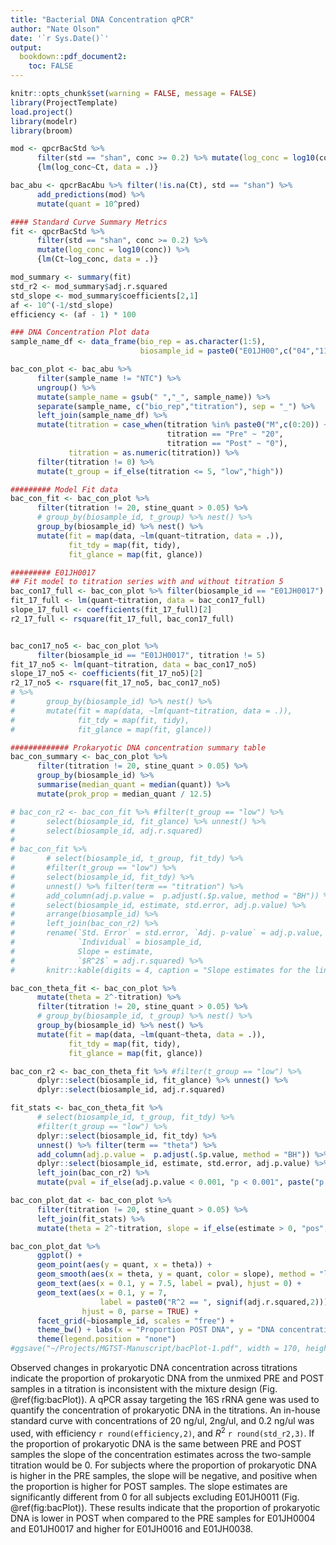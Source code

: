 ```yaml
---
title: "Bacterial DNA Concentration qPCR"
author: "Nate Olson"
date: '`r Sys.Date()`'
output:
  bookdown::pdf_document2:
    toc: FALSE
---
```


```r
knitr::opts_chunk$set(warning = FALSE, message = FALSE)
library(ProjectTemplate)
load.project()
library(modelr)
library(broom)
```

```r
mod <- qpcrBacStd %>%
      filter(std == "shan", conc >= 0.2) %>% mutate(log_conc = log10(conc)) %>%
      {lm(log_conc~Ct, data = .)}

bac_abu <- qpcrBacAbu %>% filter(!is.na(Ct), std == "shan") %>%
      add_predictions(mod) %>%
      mutate(quant = 10^pred)

#### Standard Curve Summary Metrics
fit <- qpcrBacStd %>%
      filter(std == "shan", conc >= 0.2) %>%
      mutate(log_conc = log10(conc)) %>%
      {lm(Ct~log_conc, data = .)}

mod_summary <- summary(fit)
std_r2 <- mod_summary$adj.r.squared
std_slope <- mod_summary$coefficients[2,1]
af <- 10^(-1/std_slope)
efficiency <- (af - 1) * 100

### DNA Concentration Plot data
sample_name_df <- data_frame(bio_rep = as.character(1:5),
                             biosample_id = paste0("E01JH00",c("04","11","16","17","38")))

bac_con_plot <- bac_abu %>%
      filter(sample_name != "NTC") %>%
      ungroup() %>%
      mutate(sample_name = gsub(" ","_", sample_name)) %>%
      separate(sample_name, c("bio_rep","titration"), sep = "_") %>%
      left_join(sample_name_df) %>%
      mutate(titration = case_when(titration %in% paste0("M",c(0:20)) ~ str_replace(titration, "M",""),
                                   titration == "Pre" ~ "20",
                                   titration == "Post" ~ "0"),
             titration = as.numeric(titration)) %>%
      filter(titration != 0) %>%
      mutate(t_group = if_else(titration <= 5, "low","high"))

######### Model Fit data
bac_con_fit <- bac_con_plot %>%
      filter(titration != 20, stine_quant > 0.05) %>%
      # group_by(biosample_id, t_group) %>% nest() %>%
      group_by(biosample_id) %>% nest() %>%
      mutate(fit = map(data, ~lm(quant~titration, data = .)),
             fit_tdy = map(fit, tidy),
             fit_glance = map(fit, glance))

######### E01JH0017
## Fit model to titration series with and without titration 5
bac_con17_full <- bac_con_plot %>% filter(biosample_id == "E01JH0017")
fit_17_full <- lm(quant~titration, data = bac_con17_full)
slope_17_full <- coefficients(fit_17_full)[2]
r2_17_full <- rsquare(fit_17_full, bac_con17_full)


bac_con17_no5 <- bac_con_plot %>%
      filter(biosample_id == "E01JH0017", titration != 5)
fit_17_no5 <- lm(quant~titration, data = bac_con17_no5)
slope_17_no5 <- coefficients(fit_17_no5)[2]
r2_17_no5 <- rsquare(fit_17_no5, bac_con17_no5)
# %>%
#       group_by(biosample_id) %>% nest() %>%
#       mutate(fit = map(data, ~lm(quant~titration, data = .)),
#              fit_tdy = map(fit, tidy),
#              fit_glance = map(fit, glance))

############# Prokaryotic DNA concentration summary table
bac_con_summary <- bac_con_plot %>%
      filter(titration != 20, stine_quant > 0.05) %>%
      group_by(biosample_id) %>%
      summarise(median_quant = median(quant)) %>%
      mutate(prok_prop = median_quant / 12.5)
```


```r
# bac_con_r2 <- bac_con_fit %>% #filter(t_group == "low") %>%
#       select(biosample_id, fit_glance) %>% unnest() %>%
#       select(biosample_id, adj.r.squared)
#
# bac_con_fit %>%
#       # select(biosample_id, t_group, fit_tdy) %>%
#       #filter(t_group == "low") %>%
#       select(biosample_id, fit_tdy) %>%
#       unnest() %>% filter(term == "titration") %>%
#       add_column(adj.p.value =  p.adjust(.$p.value, method = "BH")) %>%
#       select(biosample_id, estimate, std.error, adj.p.value) %>%
#       arrange(biosample_id) %>%
#       left_join(bac_con_r2) %>%
#       rename(`Std. Error` = std.error, `Adj. p-value` = adj.p.value,
#              `Individual` = biosample_id,
#              Slope = estimate,
#              `$R^2$` = adj.r.squared) %>%
#       knitr::kable(digits = 4, caption = "Slope estimates for the linear model of prokaryotic DNA concentration and titration factor. Separate linear models were fit for each titrations 1-4 for each  individual. Multiple test correction was performed using the Benjamini-Hochberg method. p-value indicates significant difference from the expected slopes of 0.",  booktabs = TRUE, escape = FALSE)
```

```r
bac_con_theta_fit <- bac_con_plot %>%
      mutate(theta = 2^-titration) %>%
      filter(titration != 20, stine_quant > 0.05) %>%
      # group_by(biosample_id, t_group) %>% nest() %>%
      group_by(biosample_id) %>% nest() %>%
      mutate(fit = map(data, ~lm(quant~theta, data = .)),
             fit_tdy = map(fit, tidy),
             fit_glance = map(fit, glance))

bac_con_r2 <- bac_con_theta_fit %>% #filter(t_group == "low") %>%
      dplyr::select(biosample_id, fit_glance) %>% unnest() %>%
      dplyr::select(biosample_id, adj.r.squared)

fit_stats <- bac_con_theta_fit %>%
      # select(biosample_id, t_group, fit_tdy) %>%
      #filter(t_group == "low") %>%
      dplyr::select(biosample_id, fit_tdy) %>%
      unnest() %>% filter(term == "theta") %>%
      add_column(adj.p.value =  p.adjust(.$p.value, method = "BH")) %>%
      dplyr::select(biosample_id, estimate, std.error, adj.p.value) %>%
      left_join(bac_con_r2) %>%
      mutate(pval = if_else(adj.p.value < 0.001, "p < 0.001", paste("p =", round(adj.p.value,3))))

bac_con_plot_dat <- bac_con_plot %>%
      filter(titration != 20, stine_quant > 0.05) %>%
      left_join(fit_stats) %>%
      mutate(theta = 2^-titration, slope = if_else(estimate > 0, "pos","neg"))

bac_con_plot_dat %>%
      ggplot() +
      geom_point(aes(y = quant, x = theta)) +
      geom_smooth(aes(x = theta, y = quant, color = slope), method = "lm") +
      geom_text(aes(x = 0.1, y = 7.5, label = pval), hjust = 0) +
      geom_text(aes(x = 0.1, y = 7,
                    label = paste0("R^2 == ", signif(adj.r.squared,2))),
                hjust = 0, parse = TRUE) +
      facet_grid(~biosample_id, scales = "free") +
      theme_bw() + labs(x = "Proportion POST DNA", y = "DNA concentration (ng/ul)") +
      theme(legend.position = "none")
#ggsave("~/Projects/MGTST-Manuscript/bacPlot-1.pdf", width = 170, height = 100, units = "mm")
```


Observed changes in prokaryotic DNA concentration across titrations indicate the proportion of prokaryotic DNA from the unmixed PRE and POST samples in a titration is inconsistent with the mixture design (Fig. \@ref(fig:bacPlot)).
A qPCR assay targeting the 16S rRNA gene was used to quantify the concentration of prokaryotic DNA in the titrations.
An in-house standard curve with concentrations of 20 ng/ul, 2ng/ul, and 0.2 ng/ul was used, with efficiency `r round(efficiency,2)`, and $R^2$ `r round(std_r2,3)`.
If the proportion of prokaryotic DNA is the same between PRE and POST samples the slope of the concentration estimates across the two-sample titration would be 0.
For subjects where the proportion of prokaryotic DNA is higher in the PRE samples, the slope will be negative, and positive when the proportion is higher for POST samples.
The slope estimates are significantly different from 0 for all subjects excluding E01JH0011 (Fig. \@ref(fig:bacPlot)).
These results indicate that the proportion of prokaryotic DNA is lower in POST when compared to the PRE samples for E01JH0004 and E01JH0017 and higher for E01JH0016 and E01JH0038.
